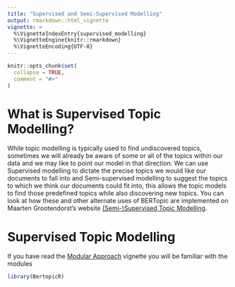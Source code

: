 ```yaml
---
title: "Supervised and Semi-Supervised Modelling"
output: rmarkdown::html_vignette
vignette: >
  %\VignetteIndexEntry{supervised_modelling}
  %\VignetteEngine{knitr::rmarkdown}
  %\VignetteEncoding{UTF-8}
---
```


```r
knitr::opts_chunk$set(
  collapse = TRUE,
  comment = "#>"
)
```


# What is Supervised Topic Modelling?

While topic modelling is typically used to find undiscovered topics, sometimes we will already be aware of some or all of the topics within our data and we may like to point our model in that direction. We can use Supervised modelling to dictate the precise topics we would like our documents to fall into and Semi-supervised modelling to suggest the topics to which we  think our documents could fit into, this allows the topic models to find those predefined topics while also discovering new topics. You can look at how these and other alternate uses of BERTopic are implemented on Maarten Grootendorst's website [(Semi-)Supervised Topic Modelling](https://maartengr.github.io/BERTopic/getting_started/semisupervised/semisupervised.html).

# Supervised Topic Modelling

If you have read the [Modular Approach](vignettes/modular_approach.Rmd) vignette you will be familiar with the modules

```r
library(BertopicR)
```
